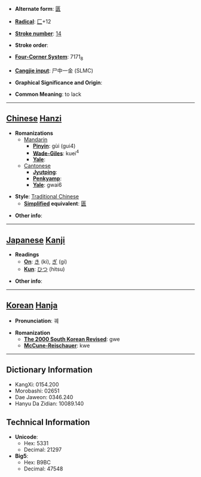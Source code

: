 * '''Alternate form''': [[匮]]

* '''[[Wiktionary:Chinese radical index| Radical]]''': [[Wiktionary:Chinese radical index 匚|匚]]+12

* '''[[Wiktionary:Chinese total strokes index|Stroke number]]''': [[Wiktionary:Chinese total strokes index 14|14]]

* '''Stroke order''': 

* '''[[Wiktionary:Chinese four corner index|Four-Corner System]]''': 7171<sub>8</sub>

* '''[[Wiktionary:Chinese Cangjie index|Cangjie input]]''': 尸中一金 (SLMC)

* '''Graphical Significance and Origin''': 

* '''Common Meaning''': to lack

----

== [[Chinese]] [[Hanzi]] ==

* '''Romanizations'''
** [[Mandarin]]
*** '''[[Pinyin]]''': gùi (gui4)
*** '''[[Wade-Giles]]''': kuei<sup>4</sup>
*** '''[[Yale]]''': 
**[[Cantonese]]
***'''[[Jyutping]]''':
***'''[[Penkyamp]]''': 
***'''[[Yale]]''': gwai6

* '''Style''': [[Traditional Chinese]] 
** '''[[Simplified Chinese|Simplified]] equivalent''': [[匮]]

* '''Other info''': 

----

== [[Japanese]] [[Kanji]] ==

* '''Readings'''
** '''[[On]]''': [[き]] (ki), [[ぎ]] (gi)
** '''[[Kun]]''': [[ひつ]] (hitsu)

* '''Other info''':  

----

== [[Korean]] [[Hanja]] ==

* '''Pronunciation''': 궤

* '''Romanization'''
** '''[[The 2000 South Korean Revised Romanization|The 2000 South Korean Revised]]''': gwe
** '''[[McCune-Reischauer]]''': kwe

----

== Dictionary Information ==

* KangXi: 0154.200
* Morobashi: 02651
* Dae Jaweon: 0346.240
* Hanyu Da Zidian: 10089.140

== Technical Information ==

* '''Unicode''':
** Hex: 5331
** Decimal: 21297
* '''Big5''':
** Hex: B9BC
** Decimal: 47548